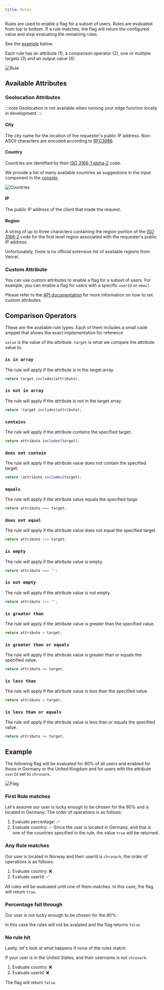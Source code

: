 ```yaml
---
title: Rules
---
```


Rules are used to enable a flag for a subset of users. Rules are evaluated from
top to bottom. If a rule matches, the flag will return the configured value and
stop evaluating the remaining rules.

See the [example](#example) below.


Each rule has an attribute (1), a comparison operator (2), one or multiple targets (3) and an output value (4).

![Rule](/img/edge-flags/rule.png)



## Available Attributes

### Geolocation Attributes

:::note
 Geolocation is not available when running your edge function locally in
development. 
:::

#### City

The city name for the location of the requester's public IP address. Non-ASCII
characters are encoded according to
[RFC3986](https://www.rfc-editor.org/rfc/rfc3986).

#### Country

Countries are identified by their
[ISO 3166-1 alpha-2](https://en.wikipedia.org/wiki/ISO_3166-1_alpha-2) code.

We provide a list of many available countries as suggestions in the input
component in the [console](https://console.upstash.com/edge-flags).

![Countries](/img/edge-flags/countries.png)

#### IP

The public IP address of the client that made the request.

#### Region

A string of up to three characters containing the region-portion of the
[ISO 3166-2](https://en.wikipedia.org/wiki/ISO_3166-2) code for the first level
region associated with the requester's public IP address.

Unfortunately, there is no official extensive list of available regions from
Vercel.

### Custom Attribute

You can use custom attributes to enable a flag for a subset of users. For
example, you can enable a flag for users with a specific `userId` or `email`.

Please refer to the [API documentation](/redis/sdks/edge-flags/react) for more
information on how to set custom attributes.

## Comparison Operators

These are the available rule types. Each of them includes a small code snippet that
shows the exact implementation for reference

`value` is the value of the attribute. `target` is what we compare the attribute
value to.

### `is in array`

The rule will apply if the attribute is in the target array.

```ts
return target.includes(attribute);
```

### `is not in array`

The rule will apply if the attribute is not in the target array.

```ts
return !target.includes(attribute);
```

### `contains`

The rule will apply if the attribute contains the specified target.

```ts
return attribute.includes(target);
```

### `does not contain`

The rule will apply if the attribute value does not contain the specified target.

```ts
return !attribute.includes(target);
```

### `equals`

The rule will apply if the attribute value equals the specified targe.

```ts
return attribute === target;
```

### `does not equal`

The rule will apply if the attribute value does not equal the specified target.

```ts
return attribute !== target;
```

### `is empty`

The rule will apply if the attribute value is empty.

```ts
return attribute === "";
```

### `is not empty`

The rule will apply if the attribute value is not empty.

```ts
return attribute !== "";
```

### `is greater than`

The rule will apply if the attribute value is greater than the specified value.

```ts
return attribute > target;
```

### `is greater than or equals`

The rule will apply if the attribute value is greater than or equals the
specified value.

```ts
return attribute >= target;
```

### `is less than`

The rule will apply if the attribute value is less than the specified value.

```ts
return attribute < target;
```

### `is less than or equals`

The rule will apply if the attribute value is less than or equals the specified
value.

```ts
return attribute <= target;
```

## Example

The following flag will be evaluated for 80% of all users and enabled for those
in Germany or the United Kingdom and for users with the attribute `userId` set
to `chronark`.

![Flag](/img/edge-flags/flag.png)

### First Rule matches

Let's assume our user is lucky enough to be chosen for the 80% and is located in
Germany: The order of operations is as follows:

1. Evaluate percentage: ✅
2. Evaluate country: ✅ Since the user is located in Germany, and that is one of
   the countries specified in the rule, the value `true` will be returned.

### Any Rule matches

Our user is located in Norway and their userId is `chronark`, the order of
operations is as follows:

1. Evaluate country: ❌
2. Evaluate userId: ✅

All rules will be avaluated until one of them matches. In this case, the flag
will return `true`.

### Percentage fall through

Our user is not lucky enough to be chosen for the 80%:

In this case the rules will not be avalated and the flag returns `false`

### No rule hit

Lastly, let's look at what happens if none of the rules match:

If your user is in the United States, and their username is not `chronark`:

1. Evaluate country: ❌
2. Evaluate userId: ❌

The flag will return `false`.
